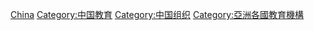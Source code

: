 [[Category:亞洲各國教育組織|China]]
[[Category:中国教育|Category:中国教育]]
[[Category:中国组织|Category:中国组织]]
[[Category:亞洲各國教育機構|Category:亞洲各國教育機構]]
